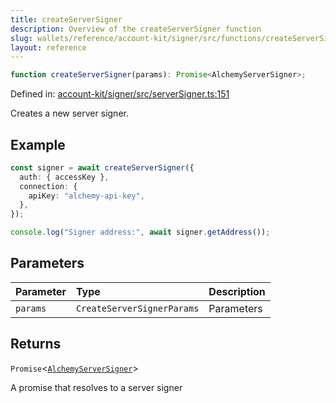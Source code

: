 ```yaml
---
title: createServerSigner
description: Overview of the createServerSigner function
slug: wallets/reference/account-kit/signer/src/functions/createServerSigner
layout: reference
---
```


```ts
function createServerSigner(params): Promise<AlchemyServerSigner>;
```

Defined in: [account-kit/signer/src/serverSigner.ts:151](https://github.com/alchemyplatform/aa-sdk/blob/923a52171f7246172caf350853843e6680197da9/account-kit/signer/src/serverSigner.ts#L151)

Creates a new server signer.

## Example

```ts
const signer = await createServerSigner({
  auth: { accessKey },
  connection: {
    apiKey: "alchemy-api-key",
  },
});

console.log("Signer address:", await signer.getAddress());
```

## Parameters

| Parameter | Type                       | Description |
| :-------- | :------------------------- | :---------- |
| `params`  | `CreateServerSignerParams` | Parameters  |

## Returns

`Promise`\<[`AlchemyServerSigner`](../classes/AlchemyServerSigner.mdx)>

A promise that resolves to a server signer
